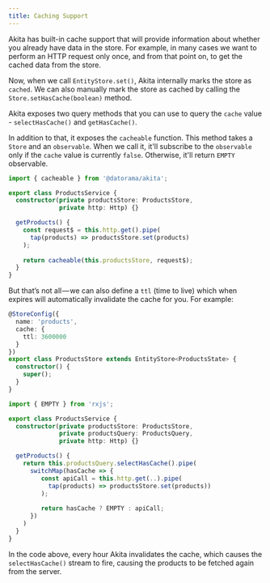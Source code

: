 ```yaml
---
title: Caching Support
---
```


Akita has built-in cache support that will provide information about whether you already have data in the store. For example, in many cases we want to perform an HTTP request only once, and from that point on, to get the cached data from the store.

Now, when we call `EntityStore.set()`, Akita internally marks the store as `cached`. We can also manually mark the store as cached by calling the `Store.setHasCache(boolean)` method.

Akita exposes two query methods that you can use to query the `cache` value - `selectHasCache()` and `getHasCache()`.

In addition to that, it exposes the `cacheable` function. 
This method takes a `Store` and an `observable`.
When we call it, it'll subscribe to the `observable` only if the `cache` value is currently `false`.
Otherwise, it'll return `EMPTY` observable.

```ts title="products.service.ts"
import { cacheable } from '@datorama/akita';

export class ProductsService { 
  constructor(private productsStore: ProductsStore,
              private http: Http) {}

  getProducts() {
    const request$ = this.http.get().pipe(
      tap(products) => productsStore.set(products)
    );
    
    return cacheable(this.productsStore, request$);
  }
}
```

But that’s not all — we can also define a `ttl` (time to live) which when expires will automatically invalidate the cache for you. For example:

```ts title="products.store.ts"
@StoreConfig({
  name: 'products',
  cache: {
    ttl: 3600000
  }
})
export class ProductsStore extends EntityStore<ProductsState> {
  constructor() {
    super();
  }
}
```

```ts title="products.service.ts"
import { EMPTY } from 'rxjs';

export class ProductsService { 
  constructor(private productsStore: ProductsStore, 
              private productsQuery: ProductsQuery, 
              private http: Http) {}

  getProducts() {
    return this.productsQuery.selectHasCache().pipe(
      switchMap(hasCache => {
         const apiCall = this.http.get(..).pipe(
           tap(products) => productsStore.set(products))
         );
         
         return hasCache ? EMPTY : apiCall;
      })
    )
  }
}
```

In the code above, every hour Akita invalidates the cache, which causes the `selectHasCache()` stream to fire, causing the products to be fetched again from the server.
